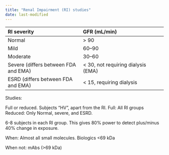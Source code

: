 ```yaml
---
title: "Renal Impairment (RI) studies"
date: last-modified
---
```


:::{.callout-caution title="Under construction"}
:::

| RI severity | GFR (mL/min) |
| :---------- | :----------- |
| Normal      | > 90         |
| Mild        | 60--90       |
| Moderate    | 30--60       |
| Severe (differs between FDA and EMA)| < 30, not requiring dialysis (EMA)|
| ESRD (differs between FDA and EMA)| < 15, requiring dialysis|

Studies:

Full or reduced.
Subjects "HV", apart from the RI.
Full: All RI groups
Reduced: Only Normal, severe, and ESRD.

6-8 subjects in each RI group.
This gives 80% power to detect plus/minus 40% change in exposure.

When:
Almost all small molecules.
Biologics <69 kDa

When not:
mAbs (>69 kDa)
